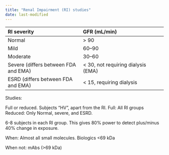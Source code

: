 ```yaml
---
title: "Renal Impairment (RI) studies"
date: last-modified
---
```


:::{.callout-caution title="Under construction"}
:::

| RI severity | GFR (mL/min) |
| :---------- | :----------- |
| Normal      | > 90         |
| Mild        | 60--90       |
| Moderate    | 30--60       |
| Severe (differs between FDA and EMA)| < 30, not requiring dialysis (EMA)|
| ESRD (differs between FDA and EMA)| < 15, requiring dialysis|

Studies:

Full or reduced.
Subjects "HV", apart from the RI.
Full: All RI groups
Reduced: Only Normal, severe, and ESRD.

6-8 subjects in each RI group.
This gives 80% power to detect plus/minus 40% change in exposure.

When:
Almost all small molecules.
Biologics <69 kDa

When not:
mAbs (>69 kDa)
